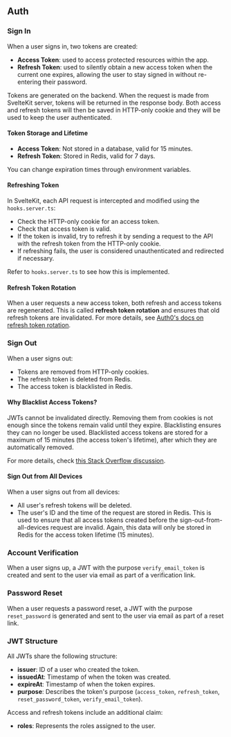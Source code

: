 ## Auth

### Sign In

When a user signs in, two tokens are created:

- **Access Token**: used to access protected resources within the app.
- **Refresh Token**: used to silently obtain a new access token when the current one expires, allowing the user to stay signed in without re-entering their password.

Tokens are generated on the backend. When the request is made from SvelteKit server, tokens will be returned in the response body.
Both access and refresh tokens will then be saved in HTTP-only cookie and they will be used to keep the user authenticated.

#### Token Storage and Lifetime

- **Access Token**: Not stored in a database, valid for 15 minutes.
- **Refresh Token**: Stored in Redis, valid for 7 days.

You can change expiration times through environment variables.

#### Refreshing Token

In SvelteKit, each API request is intercepted and modified using the `hooks.server.ts`:

- Check the HTTP-only cookie for an access token.
- Check that access token is valid.
- If the token is invalid, try to refresh it by sending a request to the API with the refresh token from the HTTP-only cookie.
- If refreshing fails, the user is considered unauthenticated and redirected if necessary.

Refer to `hooks.server.ts` to see how this is implemented.

#### Refresh Token Rotation

When a user requests a new access token, both refresh and access tokens are regenerated.
This is called **refresh token rotation** and ensures that old refresh tokens are invalidated.
For more details, see [Auth0's docs on refresh token rotation](https://auth0.com/docs/secure/tokens/refresh-tokens/refresh-token-rotation).

### Sign Out

When a user signs out:

- Tokens are removed from HTTP-only cookies.
- The refresh token is deleted from Redis.
- The access token is blacklisted in Redis.

#### Why Blacklist Access Tokens?

JWTs cannot be invalidated directly. Removing them from cookies is not enough since the tokens remain valid until they expire.
Blacklisting ensures they can no longer be used. Blacklisted access tokens are stored for a maximum of 15 minutes (the access token's lifetime),
after which they are automatically removed.

For more details, check [this Stack Overflow discussion](https://stackoverflow.com/questions/21978658/invalidating-json-web-tokens).

#### Sign Out from All Devices

When a user signs out from all devices:

- All user's refresh tokens will be deleted.
- The user's ID and the time of the request are stored in Redis. This is used to ensure that all access tokens created before the sign-out-from-all-devices request are invalid.
  Again, this data will only be stored in Redis for the access token lifetime (15 minutes).

### Account Verification

When a user signs up, a JWT with the purpose `verify_email_token` is created and sent to the user via email as part of a verification link.

### Password Reset

When a user requests a password reset, a JWT with the purpose `reset_password` is generated and sent to the user via email as part of a reset link.

### JWT Structure

All JWTs share the following structure:

- **issuer**: ID of a user who created the token.
- **issuedAt**: Timestamp of when the token was created.
- **expireAt**: Timestamp of when the token expires.
- **purpose**: Describes the token's purpose (`access_token`, `refresh_token`, `reset_password_token`, `verify_email_token`).

Access and refresh tokens include an additional claim:

- **roles**: Represents the roles assigned to the user.
